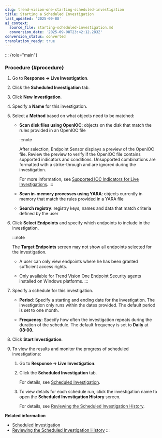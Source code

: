 ```yaml
---
slug: trend-vision-one-starting-scheduled-investigation
title: Starting a Scheduled Investigation
last_updated: '2025-09-08'
ai_context:
  source_file: starting-scheduled-investigation.md
  conversion_date: '2025-09-08T23:42:12.283Z'
conversion_status: converted
translation_ready: true
---
```


::: {role="main"}
### Procedure {#procedure}

1.  Go to **Response → Live Investigation**.

2.  Click the **Scheduled Investigation** tab.

3.  Click **New Investigation**.

4.  Specify a **Name** for this investigation.

5.  Select a **Method** based on what objects need to be matched:

    - **Scan disk files using OpenIOC**: objects on the disk that match the rules provided in an OpenIOC file

      :::note

      After selection, Endpoint Sensor displays a preview of the OpenIOC file. Review the preview to verify if the OpenIOC file contains supported indicators and conditions. Unsupported combinations are formatted with a strike-through and are ignored during the investigation.

      For more information, see [Supported IOC Indicators for Live Investigations](ioc-indicators-for-live.mdx).
      :::

    - **Scan in-memory processes using YARA**: objects currently in memory that match the rules provided in a YARA file

    - **Search registry**: registry keys, names and data that match criteria defined by the user

6.  Click **Select Endpoints** and specify which endpoints to include in the investigation.

    :::note

    The **Target Endpoints** screen may not show all endpoints selected for the investigation.

    - A user can only view endpoints where he has been granted sufficient access rights.

    - Only available for Trend Vision One Endpoint Security agents installed on Windows platforms.
    :::

7.  Specify a schedule for this investigation.

    - **Period**: Specify a starting and ending date for the investigation. The investigation only runs within the dates provided. The default period is set to one month.

    - **Frequency**: Specify how often the investigation repeats during the duration of the schedule. The default frequency is set to **Daily** at **08:00**.

8.  Click **Start Investigation**.

9.  To view the results and monitor the progress of scheduled investigations:

    1.  Go to **Response → Live Investigation**.

    2.  Click the **Scheduled Investigation** tab.

        For details, see [Scheduled Investigation](scheduled-investigation.mdx).

    3.  To view details for each schedule run, click the investigation name to open the **Scheduled Investigation History** screen.

        For details, see [Reviewing the Scheduled Investigation History](review-schedule-investigations.mdx).

**Related information**

- [Scheduled Investigation](scheduled-investigation.mdx)
- [Reviewing the Scheduled Investigation History](review-schedule-investigations.mdx)
:::
